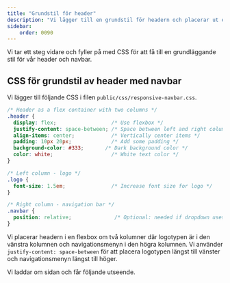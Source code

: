 ```yaml
---
title: "Grundstil för header"
description: "Vi lägger till en grundstil för headern och placerar ut elementen."
sidebar:
    order: 0090
---
```





Vi tar ett steg vidare och fyller på med CSS för att få till en grundläggande stil för vår header och navbar.



## CSS för grundstil av header med navbar

Vi lägger till följande CSS i filen `public/css/responsive-navbar.css`.

```css title="CSS för grundstil av header med navbar i public/css/responsive-navbar.css"
/* Header as a flex container with two columns */
.header {
  display: flex;                  /* Use flexbox */
  justify-content: space-between; /* Space between left and right columns */
  align-items: center;            /* Vertically center items */
  padding: 10px 20px;             /* Add some padding */
  background-color: #333;       /* Dark background color */
  color: white;                   /* White text color */
}

/* Left column - logo */
.logo {
  font-size: 1.5em;               /* Increase font size for logo */
}

/* Right column - navigation bar */
.navbar {
  position: relative;              /* Optional: needed if dropdown uses absolute positioning */
}
```

Vi placerar headern i en flexbox om två kolumner där logotypen är i den vänstra kolumnen och navigationsmenyn i den högra kolumnen. Vi använder `justify-content: space-between` för att placera logotypen längst till vänster och navigationsmenyn längst till höger.

Vi laddar om sidan och får följande utseende.


<Figure 
  src={resp16}
  caption="Nu börjar header bli stylad med flexbox."
/>  
